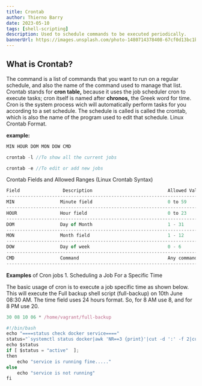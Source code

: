 ```yaml
---
title: Crontab
author: Thierno Barry
date: 2023-05-10
tags: [shell-scripting]
description: Used to schedule commands to be executed periodically.
bannerUrl: https://images.unsplash.com/photo-1480714378408-67cf0d13bc1b
---
```


## What is Crontab?

The command is a list of commands that you want to run on a regular schedule, and also the name of the command used to manage that list. Crontab stands for **cron table,** because it uses the job scheduler cron to execute tasks; cron itself is named after **chronos,** the Greek word for time. Cron is the system process wich will automatically perform tasks for you according to a set schedule. The schedule is called is called the crontab, which is also the name of the program used to edit that schedule. Linux Crontab Format.

**example:**

```jsx
MIN HOUR DOM MON DOW CMD
```

```jsx
crontab -l //To show all the current jobs

crontab -e //To edit or add new jobs
```

Crontab Fields and Allowed Ranges (Linux Crontab Syntax)

```jsx
Field                Description                            Allowed Value
--------------------------------------------------------------------------
MIN                 Minute field                            0 to 59
--------------------------------------------------------------------------
HOUR                Hour field                              0 to 23
--------------------------------------------------------------------------
DOM                 Day of Month                            1 - 31
--------------------------------------------------------------------------
MON                 Month field                             1 - 12
--------------------------------------------------------------------------
DOW                 Day of week                             0 - 6
--------------------------------------------------------------------------
CMD                 Command                                 Any command to be executed.
--------------------------------------------------------------------------------------
``` 
**Examples** of Cron jobs 1. Scheduling a Job For a Specific Time

The basic usage of cron is to execute a job specific time as shown below. This will execute the Full backup shell script (full-backup) on 10th June 08:30 AM. The time field uses 24 hours format. So, for 8 AM use 8, and for 8 PM use 20.

```jsx
30 08 10 06 * /home/vagrant/full-backup
```

```jsx
#!/bin/bash
echo "====status check docker service===="
status="`systemctl status docker|awk 'NR==3 {print}'|cut -d ':' -f 2|cut -d '(' -f 1`"
echo $status
if [ $status = "active"  ];
then
	echo "service is running fine....."
else
	echo "service is not running"
fi
``` 